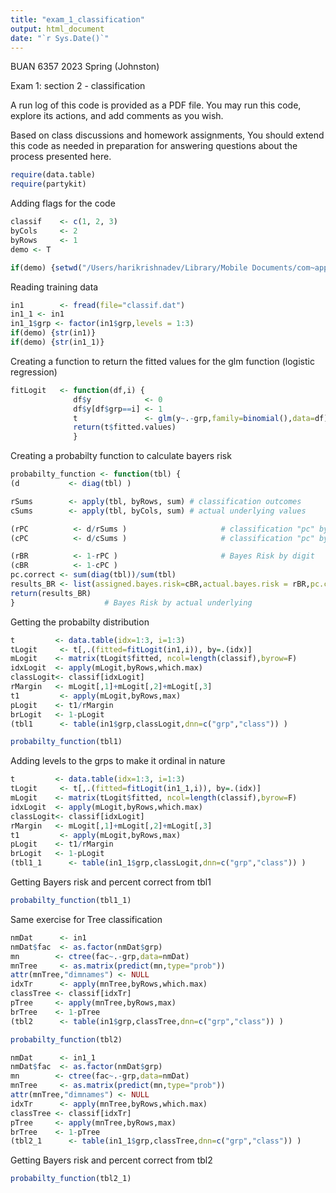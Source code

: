 ```yaml
---
title: "exam_1_classification"
output: html_document
date: "`r Sys.Date()`"
---
```


BUAN 6357 2023 Spring (Johnston)

Exam 1: section 2 - classification

A run log of this code is provided as a PDF file.
You may run this code, explore its actions, and add comments as you wish.

Based on class discussions and homework assignments,
You should extend this code as needed in preparation for answering questions about the process presented here.

```r

require(data.table)
require(partykit)

```

Adding flags for the code

```r

classif    <- c(1, 2, 3)
byCols     <- 2
byRows     <- 1
demo <- T

if(demo) {setwd("/Users/harikrishnadev/Library/Mobile Documents/com~apple~CloudDocs/School Work/Sem 2/BUAN 6357/BUAN6357/exam_materials/exam_1")}

```

Reading training data

```r

in1        <- fread(file="classif.dat")
in1_1 <- in1
in1_1$grp <- factor(in1$grp,levels = 1:3)
if(demo) {str(in1)}
if(demo) {str(in1_1)}

```

Creating a function to return the fitted values for the glm function (logistic regression)

```r

fitLogit   <- function(df,i) {
              df$y            <- 0
              df$y[df$grp==i] <- 1
              t               <- glm(y~.-grp,family=binomial(),data=df)
              return(t$fitted.values)
              }

```

Creating a probabilty function to calculate bayers risk


```r

probabilty_function <- function(tbl) {
(d           <- diag(tbl) )

rSums        <- apply(tbl, byRows, sum) # classification outcomes
cSums        <- apply(tbl, byCols, sum) # actual underlying values

(rPC          <- d/rSums )                     # classification "pc" by digit
(cPC          <- d/cSums )                     # classification "pc" by actual underlying

(rBR          <- 1-rPC )                       # Bayes Risk by digit
(cBR          <- 1-cPC )   
pc.correct <- sum(diag(tbl))/sum(tbl)
results_BR <- list(assigned.bayes.risk=cBR,actual.bayes.risk = rBR,pc.correct = pc.correct)
return(results_BR)
}                    # Bayes Risk by actual underlying
```

Getting the probabilty distribution

```r

t         <- data.table(idx=1:3, i=1:3) 
tLogit     <- t[,.(fitted=fitLogit(in1,i)), by=.(idx)]
mLogit    <- matrix(tLogit$fitted, ncol=length(classif),byrow=F) 
idxLogit  <- apply(mLogit,byRows,which.max) 
classLogit<- classif[idxLogit] 
rMargin   <- mLogit[,1]+mLogit[,2]+mLogit[,3] 
t1         <- apply(mLogit,byRows,max)
pLogit    <- t1/rMargin 
brLogit   <- 1-pLogit 
(tbl1      <- table(in1$grp,classLogit,dnn=c("grp","class")) )

```
```r

probabilty_function(tbl1)

```
Adding levels to the grps to make it ordinal in nature

```r

t         <- data.table(idx=1:3, i=1:3) 
tLogit     <- t[,.(fitted=fitLogit(in1_1,i)), by=.(idx)]
mLogit    <- matrix(tLogit$fitted, ncol=length(classif),byrow=F) 
idxLogit  <- apply(mLogit,byRows,which.max) 
classLogit<- classif[idxLogit] 
rMargin   <- mLogit[,1]+mLogit[,2]+mLogit[,3] 
t1         <- apply(mLogit,byRows,max)
pLogit    <- t1/rMargin 
brLogit   <- 1-pLogit 
(tbl1_1      <- table(in1_1$grp,classLogit,dnn=c("grp","class")) )

```
Getting Bayers risk and percent correct from tbl1

```r

probabilty_function(tbl1_1)

```

Same exercise for Tree classification

```r

nmDat      <- in1
nmDat$fac  <- as.factor(nmDat$grp)
mn        <- ctree(fac~.-grp,data=nmDat) 
mnTree     <- as.matrix(predict(mn,type="prob")) 
attr(mnTree,"dimnames") <- NULL
idxTr      <- apply(mnTree,byRows,which.max)
classTree <- classif[idxTr] 
pTree     <- apply(mnTree,byRows,max) 
brTree    <- 1-pTree 
(tbl2      <- table(in1$grp,classTree,dnn=c("grp","class")) )

```

```r

probabilty_function(tbl2)

```

```r

nmDat      <- in1_1
nmDat$fac  <- as.factor(nmDat$grp)
mn        <- ctree(fac~.-grp,data=nmDat) 
mnTree     <- as.matrix(predict(mn,type="prob")) 
attr(mnTree,"dimnames") <- NULL
idxTr      <- apply(mnTree,byRows,which.max)
classTree <- classif[idxTr] 
pTree     <- apply(mnTree,byRows,max) 
brTree    <- 1-pTree 
(tbl2_1      <- table(in1_1$grp,classTree,dnn=c("grp","class")) )

```

Getting Bayers risk and percent correct from tbl2

```r

probabilty_function(tbl2_1)

```

